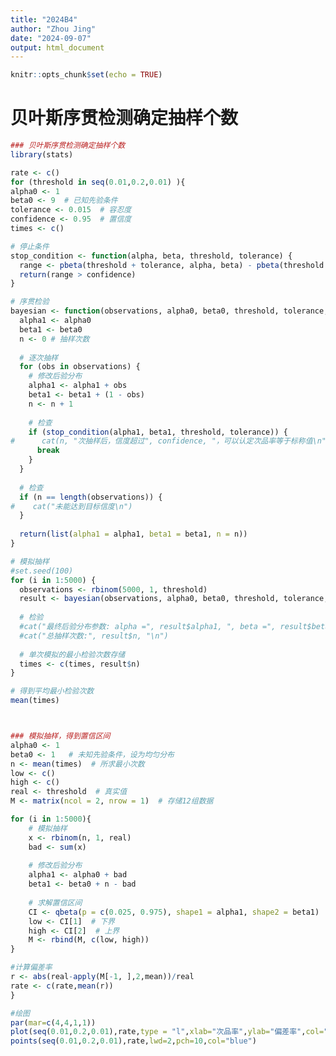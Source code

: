 ---
title: "2024B4"
author: "Zhou Jing"
date: "2024-09-07"
output: html_document
---

```{r setup, include=FALSE}
knitr::opts_chunk$set(echo = TRUE)
```

# 贝叶斯序贯检测确定抽样个数
```{r}
### 贝叶斯序贯检测确定抽样个数
library(stats)

rate <- c()
for (threshold in seq(0.01,0.2,0.01) ){
alpha0 <- 1
beta0 <- 9  # 已知先验条件
tolerance <- 0.015  # 容忍度
confidence <- 0.95  # 置信度
times <- c()

# 停止条件
stop_condition <- function(alpha, beta, threshold, tolerance) {
  range <- pbeta(threshold + tolerance, alpha, beta) - pbeta(threshold - tolerance, alpha, beta)
  return(range > confidence)
}

# 序贯检验
bayesian <- function(observations, alpha0, beta0, threshold, tolerance, confidence) {
  alpha1 <- alpha0
  beta1 <- beta0
  n <- 0 # 抽样次数
  
  # 逐次抽样
  for (obs in observations) {
    # 修改后验分布
    alpha1 <- alpha1 + obs
    beta1 <- beta1 + (1 - obs)
    n <- n + 1
    
    # 检查
    if (stop_condition(alpha1, beta1, threshold, tolerance)) {
#      cat(n, "次抽样后，信度超过", confidence, "，可以认定次品率等于标称值\n")
      break
    }
  }
  
  # 检查
  if (n == length(observations)) {
#    cat("未能达到目标信度\n")
  }
  
  return(list(alpha1 = alpha1, beta1 = beta1, n = n))
}

# 模拟抽样
#set.seed(100)
for (i in 1:5000) {
  observations <- rbinom(5000, 1, threshold)
  result <- bayesian(observations, alpha0, beta0, threshold, tolerance, confidence)
  
  # 检验
  #cat("最终后验分布参数: alpha =", result$alpha1, ", beta =", result$beta1, "\n")
  #cat("总抽样次数:", result$n, "\n")
  
  # 单次模拟的最小检验次数存储
  times <- c(times, result$n)
}

# 得到平均最小检验次数
mean(times)



### 模拟抽样，得到置信区间
alpha0 <- 1
beta0 <- 1   # 未知先验条件，设为均匀分布
n <- mean(times)  # 所求最小次数
low <- c()
high <- c()
real <- threshold  # 真实值
M <- matrix(ncol = 2, nrow = 1)  # 存储12组数据

for (i in 1:5000){
    # 模拟抽样
    x <- rbinom(n, 1, real)
    bad <- sum(x)
    
    # 修改后验分布
    alpha1 <- alpha0 + bad
    beta1 <- beta0 + n - bad
    
    # 求解置信区间
    CI <- qbeta(p = c(0.025, 0.975), shape1 = alpha1, shape2 = beta1)
    low <- CI[1]  # 下界
    high <- CI[2]  # 上界
    M <- rbind(M, c(low, high))
}

#计算偏差率
r <- abs(real-apply(M[-1, ],2,mean))/real
rate <- c(rate,mean(r))
}
```


```{r}
#绘图
par(mar=c(4,4,1,1))
plot(seq(0.01,0.2,0.01),rate,type = "l",xlab="次品率",ylab="偏差率",col="blue",lwd=2)
points(seq(0.01,0.2,0.01),rate,lwd=2,pch=10,col="blue")
```

